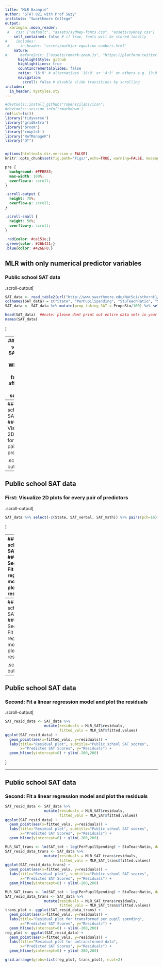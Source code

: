 ```yaml
---
title: "MLR Example"
author: "STAT 021 with Prof Suzy"
institute: "Swarthmore College"
output:
  xaringan::moon_reader:
 #   css: ["default", "assets/sydney-fonts.css", "assets/sydney.css"]
    self_contained: false # if true, fonts will be stored locally
#    includes:
 #     in_header: "assets/mathjax-equation-numbers.html"
    nature:
#      beforeInit: ["assets/remark-zoom.js", "https://platform.twitter.com/widgets.js"]
      highlightStyle: github
      highlightLines: true
      countIncrementalSlides: false
      ratio: '16:9' # alternatives '16:9' or '4:3' or others e.g. 13:9
      navigation:
        scroll: false # disable slide transitions by scrolling
includes:
  in_header: mystyles.sty
---
```


```r
#devtools::install_github("ropenscilabs/icon")
#devtools::session_info('rmarkdown')
rm(list=ls())
library('tidyverse')
library('gridExtra')
library('broom')
library('cowplot')
library("RefManageR")
library("DT")


options(htmltools.dir.version = FALSE)
knitr::opts_chunk$set(fig.path='Figs/',echo=TRUE, warning=FALSE, message=FALSE)
```

```css
pre {
  background: #FFBB33;
  max-width: 100%;
  overflow-x: scroll;
}

.scroll-output {
  height: 70%;
  overflow-y: scroll;
}

.scroll-small {
  height: 50%;
  overflow-y: scroll;
}
   
.red{color: #ce151e;}
.green{color: #26b421;}
.blue{color: #426EF0;}
```




## MLR with only numerical predictor variables 
### Public school SAT data

.scroll-output[
```r
SAT_data <- read_table2(url("http://www.swarthmore.edu/NatSci/sthornt1/DataFiles/public_school_sat.txt"), col_names=FALSE, cols(col_character(), col_double(), col_double(), col_double(), col_double(), col_double(), col_double(), col_double()))
colnames(SAT_data) = c("State", "PerPupilSpending", "StuTeachRatio", "Salary", "PropnStu", "SAT_verbal", "SAT_math", "SAT_tot")
SAT_data <- SAT_data %>% mutate(prop_taking_SAT = PropnStu/100) %>% select(-PropnStu)

head(SAT_data)  ##note: please dont print out entire data sets in your HW solutions!
names(SAT_data)
```
]

---
## Public school SAT data
### What are the factors affecting SAT scores? 

```r
ggplot(SAT_data) +
  geom_point(aes(x=PerPupilSpending, y=SAT_tot)) + 
  labs(title="Public school SAT scores", subtitle = "Predictor: Per Pupil Spending",
       x="Per Pupil Spending (in thousands of dollars)", y="Total SAT Score") +
  xlim(2.5,10) + ylim(800, 1200)
```

---
## Public school SAT data
### First: Visualize 2D plots for every pair of predictors 

.scroll-output[
```r
SAT_data %>% select(-State) %>% pairs(pch=16) 
```
]


---
## Public school SAT data
### First: Visualize 2D plots for every pair of predictors 

.scroll-output[
```r
SAT_data %>% select(-c(State, SAT_verbal, SAT_math)) %>% pairs(pch=16) 
```
]

---
## Public school SAT data
### Second: Fit a linear regression model and plot the residuals

.scroll-output[
```r
MLR_SAT <- lm(SAT_tot ~ PerPupilSpending + StuTeachRatio, data = SAT_data)
summary(MLR_SAT)
```
]

---
## Public school SAT data
### Second: Fit a linear regression model and plot the residuals

.scroll-output[
```r
library("scatterplot3d")
require("scatterplot3d")
plot3d <- scatterplot3d(SAT_data$PerPupilSpending, 
                        SAT_data$StuTeachRatio, 
                        SAT_data$SAT_tot,
                        angle=55, scale.y=0.7, pch=16, color ="red",
                        main ="3D Regression Plane",
                        xlab="Per Pupil Spending (in thousands)", 
                        ylab="Student-teacher Ratio", 
                        zlab="Total SAT Score")
plot3d$plane3d(MLR_SAT, lty.box = "solid")
#plot3d$points3d(residual_plot_data2$PerPupilSpending, 
#                residual_plot_data2$StuTeachRatio, 
#                residual_plot_data2$fitted_vals, col="blue", type="h", pch=16)
```
]

---
## Public school SAT data
### Second: Fit a linear regression model and plot the residuals

.scroll-output[
```r
SAT_resid_data <- SAT_data %>% 
                  mutate(residuals = MLR_SAT$residuals,
                         fitted_vals = MLR_SAT$fitted.values) 
ggplot(SAT_resid_data) +
  geom_point(aes(x=fitted_vals, y=residuals)) + 
  labs(title="Residual plot", subtitle="Public school SAT scores",
       x="Predicted SAT Scores", y="Residuals") + 
  geom_hline(yintercept=0) + ylim(-200,200)
```
]

---
## Public school SAT data
### Second: Fit a linear regression model and plot the residuals


```r
SAT_resid_data <- SAT_data %>% 
                  mutate(residuals = MLR_SAT$residuals,
                         fitted_vals = MLR_SAT$fitted.values) 
ggplot(SAT_resid_data) +
  geom_point(aes(x=fitted_vals, y=residuals)) + 
  labs(title="Residual plot", subtitle="Public school SAT scores",
       x="Predicted SAT Scores", y="Residuals") + 
  geom_hline(yintercept=0) + ylim(-200,200)
```




```r
MLR_SAT_trans <- lm(SAT_tot ~ log(PerPupilSpending) + StuTeachRatio, data = SAT_data)
SAT_resid_data_trans <- SAT_data %>% 
                  mutate(residuals = MLR_SAT_trans$residuals,
                         fitted_vals = MLR_SAT_trans$fitted.values) 
ggplot(SAT_resid_data_trans) +
  geom_point(aes(x=fitted_vals, y=residuals)) + 
  labs(title="Residual plot", subtitle="Public school SAT scores",
       x="Predicted SAT Scores", y="Residuals") + 
  geom_hline(yintercept=0) + ylim(-200,200)
```



```r
MLR_SAT_trans <- lm(SAT_tot ~ log(PerPupilSpending) + StuTeachRatio, data = SAT_data)
SAT_resid_data_trans <- SAT_data %>% 
                  mutate(residuals = MLR_SAT_trans$residuals,
                         fitted_vals = MLR_SAT_trans$fitted.values) 
trans_plot <- ggplot(SAT_resid_data_trans) +
  geom_point(aes(x=fitted_vals, y=residuals)) + 
  labs(title="Residual plot for transformed per pupil spending",
       x="Predicted SAT Scores", y="Residuals") + 
  geom_hline(yintercept=0) + ylim(-200,200)
reg_plot <- ggplot(SAT_resid_data) +
  geom_point(aes(x=fitted_vals, y=residuals)) + 
  labs(title="Residual plot for untransformed data",
       x="Predicted SAT Scores", y="Residuals") + 
  geom_hline(yintercept=0) + ylim(-200,200)

grid.arrange(grobs=list(reg_plot, trans_plot), ncol=2)
```

